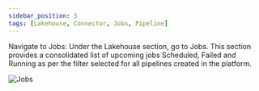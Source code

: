 ```yaml
---
sidebar_position: 5
tags: [Lakehouse, Connector, Jobs, Pipeline]
---
```


Navigate to Jobs: Under the Lakehouse section, go to Jobs. This section provides a consolidated list of upcoming jobs Scheduled, Failed and Running as per the filter selected for all pipelines created in the platform.

![Jobs](/img/image-20250520-130502.png)